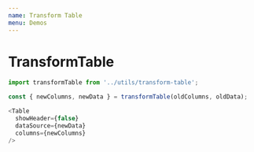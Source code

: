 ```yaml
---
name: Transform Table
menu: Demos
---
```



# TransformTable


<Playground>
  <TransformTable />
</Playground>

``` javascript
import transformTable from '../utils/transform-table';

const { newColumns, newData } = transformTable(oldColumns, oldData);

<Table
  showHeader={false}
  dataSource={newData}
  columns={newColumns}
/>
```